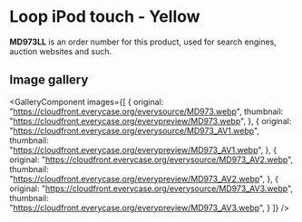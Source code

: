 
# Loop iPod touch - Yellow

<Callout type='info' emoji='👉🏻'>**MD973LL** is an order number for this product, used for search engines, auction websites and such.</Callout>

## Image gallery

<GalleryComponent
    images={[
      {
        original: "https://cloudfront.everycase.org/everysource/MD973.webp",
        thumbnail: "https://cloudfront.everycase.org/everypreview/MD973.webp",
      },
      {
        original: "https://cloudfront.everycase.org/everysource/MD973_AV1.webp",
        thumbnail: "https://cloudfront.everycase.org/everypreview/MD973_AV1.webp",
      },
      {
        original: "https://cloudfront.everycase.org/everysource/MD973_AV2.webp",
        thumbnail: "https://cloudfront.everycase.org/everypreview/MD973_AV2.webp",
      },
      {
        original: "https://cloudfront.everycase.org/everysource/MD973_AV3.webp",
        thumbnail: "https://cloudfront.everycase.org/everypreview/MD973_AV3.webp",
      }
    ]}
  />
